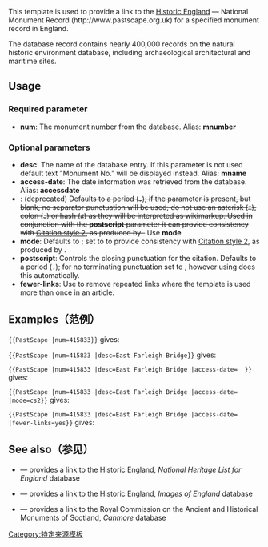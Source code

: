 {{Documentation subpage}}
<!-- Categories and interwikis go at the bottom of this page. -->
This template is used to provide a link to the [[Historic England]] — National Monument Record (http://www.pastscape.org.uk) for a specified monument record in England. 

The database record contains nearly 400,000 records on the natural historic environment database, including archaeological architectural and maritime sites.

==Usage==
===Required parameter===
*'''num''': The monument number from the database. Alias: '''mnumber'''

===Optional parameters===
*'''desc''': The name of the database entry. If this parameter is not used default text "Monument No." will be displayed instead. Alias: '''mname'''
*'''access-date''': The date information was retrieved from the database. Alias: '''accessdate'''
*'''{{xtd|separator}}''': (deprecated) <s>Defaults to a period (<code>.</code>); if the parameter is present, but blank, no separator punctuation will be used; do not use an asterisk (<code>*</code>), colon (<code>:</code>) or hash (<code>#</code>) as they will be interpreted as wikimarkup. Used in conjunction with the '''postscript''' parameter it can provide consistency with [[Help:Citation Style 2|Citation style 2]], as produced by {{tlx|Citation}}.</s> Use '''mode'''
*'''mode''': Defaults to {{para|mode|cs1}}; set to {{para|mode|cs2}} to provide consistency with [[Help:Citation Style 2|Citation style 2]], as produced by {{tlx|Citation}}.
*'''postscript''':  Controls the closing punctuation for the citation. Defaults to a period (<code>.</code>); for no terminating punctuation set to {{para|postscript|none}}, however using {{para|mode|cs2}} does this automatically.
*'''fewer-links''': Use {{para|fewer-links|yes}} to remove repeated links where the template is used more than once in an article.

==Examples（范例）==
<code><nowiki>{{PastScape |num=415833}}</nowiki></code> gives:

{{PastScape |num=415833}}

<code><nowiki>{{PastScape |num=415833 |desc=East Farleigh Bridge}}</nowiki></code> gives:

{{PastScape |num=415833 |desc=East Farleigh Bridge}}

<code><nowiki>{{PastScape |num=415833 |desc=East Farleigh Bridge |access-date=</nowiki>{{CURRENTDAY}} {{CURRENTMONTHNAME}} {{CURRENTYEAR}}}}</code> gives:

{{PastScape |num=415833 |desc=East Farleigh Bridge |access-date={{CURRENTDAY}} {{CURRENTMONTHNAME}} {{CURRENTYEAR}}}}

<code><nowiki>{{PastScape |num=415833 |desc=East Farleigh Bridge |access-date=</nowiki>{{CURRENTDAY}} {{CURRENTMONTHNAME}} {{CURRENTYEAR}} |mode=cs2}}</code> gives:

{{PastScape |num=415833 |desc=East Farleigh Bridge |access-date={{CURRENTDAY}} {{CURRENTMONTHNAME}} {{CURRENTYEAR}} |mode=cs2}}

<code><nowiki>{{PastScape |num=415833 |desc=East Farleigh Bridge |access-date=</nowiki>{{CURRENTDAY}} {{CURRENTMONTHNAME}} {{CURRENTYEAR}} |fewer-links=yes}}</code> gives:

{{PastScape |num=415833 |desc=East Farleigh Bridge |access-date={{CURRENTDAY}} {{CURRENTMONTHNAME}} {{CURRENTYEAR}} |fewer-links=yes}}

== See also（参见） ==
*{{tl|National Heritage List for England}} — provides a link to the Historic England, ''National Heritage List for England'' database
*{{tl|Images of England}} — provides a link to the Historic England, ''Images of England'' database
*{{tl|Canmore}} — provides a link to the Royal Commission on the Ancient and Historical Monuments of Scotland, ''Canmore'' database
<includeonly>
<!-- Categories and interwikis go here: -->
[[Category:Heritage citation templates|{{PAGENAME}}]]
[[Category:特定来源模板]]
</includeonly>